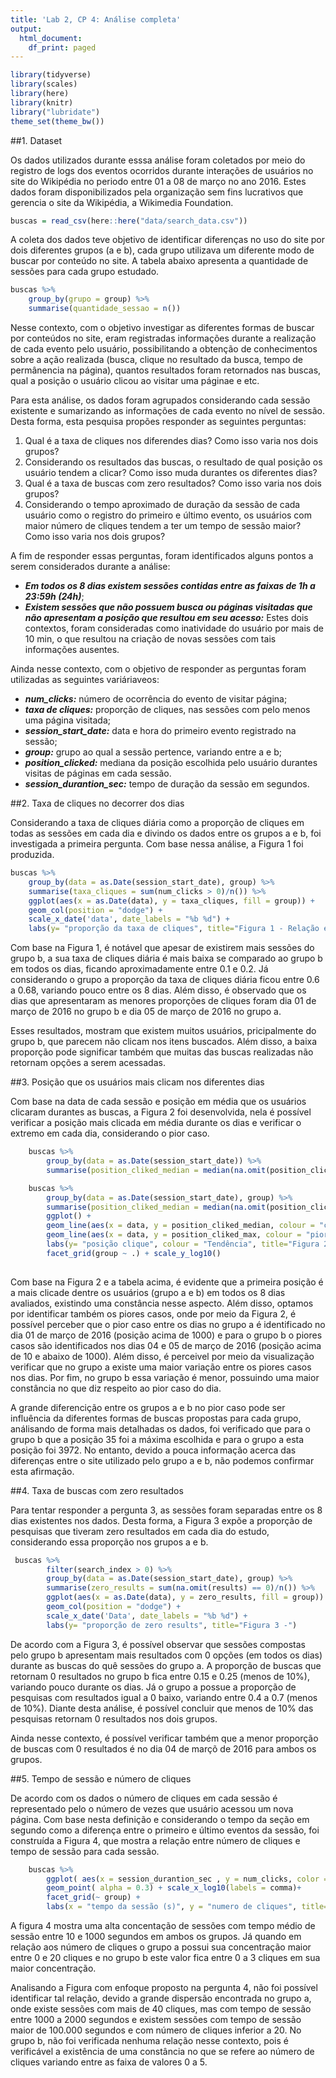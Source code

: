 ```yaml
---
title: 'Lab 2, CP 4: Análise completa'
output:
  html_document:
    df_print: paged
---
```


```r
library(tidyverse)
library(scales)
library(here)
library(knitr)
library("lubridate")
theme_set(theme_bw())
```

##1. Dataset


Os dados utilizados durante esssa análise foram coletados por meio do registro de logs dos eventos ocorridos durante interações de usuários no site do Wikipédia no periodo entre 01 a 08 de março no ano 2016. Estes dados foram disponibilizados pela organização sem fins lucrativos que gerencia o site da Wikipédia, a Wikimedia Foundation. 

```r
buscas = read_csv(here::here("data/search_data.csv"))
```

A coleta dos dados teve objetivo de identificar diferenças no uso do site por dois diferentes grupos (a e b), cada grupo utilizava um diferente modo de buscar por conteúdo no site. A tabela abaixo apresenta a quantidade de sessões para cada grupo estudado.


```r
buscas %>%
    group_by(grupo = group) %>% 
    summarise(quantidade_sessao = n())
```

Nesse contexto, com o objetivo investigar as diferentes formas de buscar por conteúdos no site, eram registradas informações durante a realização de cada evento pelo usuário, possibilitando a obtenção de conhecimentos sobre a ação realizada (busca, clique no resultado da busca, tempo de permânencia na página), quantos resultados foram retornados nas buscas, qual a posição o usuário clicou ao visitar uma páginae e etc.

Para esta análise, os dados foram agrupados considerando cada sessão existente e sumarizando as informações de cada evento no nível de sessão. Desta forma, esta pesquisa propões responder as seguintes perguntas:

1. Qual é a taxa de cliques nos diferendes dias? Como isso varia nos dois grupos?
2. Considerando os resultados das buscas, o resultado de qual posição os usuário tendem a clicar? Como isso muda durantes os diferentes dias?
3. Qual é a taxa de buscas com zero resultados? Como isso varia nos dois grupos?
4. Considerando o tempo aproximado de duração da sessão de cada usuário como o registro do primeiro e último evento, os usuários com maior número de cliques tendem a ter um tempo de sessão maior? Como isso varia nos dois grupos?

A fim de responder essas perguntas, foram identificados alguns pontos a serem considerados durante a análise:

* ***Em todos os 8 dias existem sessões contidas entre as faixas de 1h a 23:59h (24h)***;
* ***Existem sessões que não possuem busca ou páginas visitadas que não apresentam a posição que resultou em seu acesso:*** Estes dois contextos, foram consideradas como inatividade do usuário por mais de 10 min, o que resultou na criação de novas sessões com tais informações ausentes.

Ainda nesse contexto, com o objetivo de responder as perguntas foram utilizadas as seguintes variáriaveos:

* ***num_clicks:*** número de ocorrência do evento de visitar página;
* ***taxa de cliques:*** proporção de cliques, nas sessões com pelo menos uma página visitada;
* ***session_start_date:*** data e hora do primeiro evento registrado na sessão;
* ***group:*** grupo ao qual a sessão pertence, variando entre a e b;
* ***position_clicked:*** mediana da posição escolhida pelo usuário durantes visitas de páginas em cada sessão.
* ***session_durantion_sec:*** tempo de duração da sessão em segundos.

##2. Taxa de cliques no decorrer dos dias

Considerando a taxa de cliques diária como a proporção de cliques em todas as sessões em cada dia e divindo os dados entre os grupos a e b, foi investigada a primeira pergunta. Com base nessa análise, a Figura 1 foi produzida.

```r
buscas %>%
    group_by(data = as.Date(session_start_date), group) %>% 
    summarise(taxa_cliques = sum(num_clicks > 0)/n()) %>%
    ggplot(aes(x = as.Date(data), y = taxa_cliques, fill = group)) + 
    geom_col(position = "dodge") +
    scale_x_date('data', date_labels = "%b %d") +
    labs(y= "proporção da taxa de cliques", title="Figura 1 - Relação entre taxas de cliques e dias para os grupos a e b") 
```

Com base na Figura 1, é notável que apesar de existirem mais sessões do grupo b, a sua taxa de cliques diária é mais baixa se comparado ao grupo b em todos os dias, ficando aproximadamente entre 0.1 e 0.2. Já considerando o grupo a proporção da taxa de cliques diária ficou entre 0.6 a 0.68, variando pouco entre os 8 dias. Além disso, é observado que os dias que apresentaram as menores proporções de cliques foram dia 01 de março de 2016 no grupo b e dia 05 de março de 2016 no grupo a. 

Esses resultados, mostram que existem muitos usuários, pricipalmente do grupo b, que parecem não clicam nos itens buscados. Além disso, a baixa proporção pode significar também que muitas das buscas realizadas não retornam opções a serem acessadas. 

##3. Posição que os usuários mais clicam nos diferentes dias

Com base na data de cada sessão e posição em média que os usuários clicaram durantes as buscas, a Figura 2 foi desenvolvida, nela é possível verificar a posição mais clicada em média durante os dias e verificar o extremo em cada dia, considerando o pior caso.

```r

    buscas %>%
        group_by(data = as.Date(session_start_date)) %>% 
        summarise(position_cliked_median = median(na.omit(position_clicked)))

    buscas %>%
        group_by(data = as.Date(session_start_date), group) %>% 
        summarise(position_cliked_median = median(na.omit(position_clicked)), position_cliked_max = max(na.omit(position_clicked))) %>%
        ggplot() + 
        geom_line(aes(x = data, y = position_cliked_median, colour = "caso médio")) + geom_point(aes(x = data, y = position_cliked_median, colour = "caso médio"))+
        geom_line(aes(x = data, y = position_cliked_max, colour = "pior caso")) + geom_point(aes(x = data, y = position_cliked_max, colour = "pior caso"))+
        labs(y= "posição clique", colour = "Tendência", title="Figura 2 - Posição da maioria cliques no decorrer dos dias") +
        facet_grid(group ~ .) + scale_y_log10()
 
``` 

Com base na Figura 2 e a tabela acima, é evidente que a primeira posição é a mais clicade dentre os usuários (grupo a e b) em todos os 8 dias avaliados, existindo uma constância nesse aspecto. Além disso, optamos por identificar também os piores casos, onde por meio da Figura 2, é possível perceber que o pior caso entre os dias no grupo a é identificado no dia 01 de março de 2016 (posição acima de 1000) e para o grupo b o piores casos são identificados nos dias 04 e 05 de março de 2016 (posição acima de 10 e abaixo de 1000). Além disso, é perceivel por meio da visualização verificar que no grupo a existe uma maior variação entre os piores casos nos dias. Por fim, no grupo b essa variação é menor, possuindo uma maior constância no que diz respeito ao pior caso do dia. 

A grande diferencição entre os grupos a e b no pior caso pode ser influência da diferentes formas de buscas propostas para cada grupo, análisando de forma mais detalhadas os dados, foi verificado que para o grupo b que a posição 35 foi a máxima escolhida e para o grupo a esta posição foi 3972. No entanto, devido a pouca informação acerca das diferenças entre o site utilizado pelo grupo a e b, não podemos confirmar esta afirmação. 

##4. Taxa de buscas com zero resultados

Para tentar responder a pergunta 3, as sessões foram separadas entre os 8 dias existentes nos dados. Desta forma, a Figura 3 expõe a proporção de pesquisas que tiveram zero resultados em cada dia do estudo, considerando essa proporção nos grupos a e b.

```r
 buscas %>%
        filter(search_index > 0) %>% 
        group_by(data = as.Date(session_start_date), group) %>% 
        summarise(zero_results = sum(na.omit(results) == 0)/n()) %>%
        ggplot(aes(x = as.Date(data), y = zero_results, fill = group)) + 
        geom_col(position = "dodge") +
        scale_x_date('Data', date_labels = "%b %d") +
        labs(y= "proporção de zero results", title="Figura 3 -") 
```
De acordo com a Figura 3, é possível observar que sessões compostas pelo grupo b apresentam mais resultados com 0 opções (em todos os dias) durante as buscas do quê sessões do grupo a. A proporção de buscas que retornam 0 resultados no grupo b fica entre 0.15 e 0.25 (menos de 10%), variando pouco durante os dias. Já o grupo a possue a proporção de pesquisas com resultados igual a 0 baixo, variando entre 0.4 a 0.7 (menos de 10%). Diante desta análise, é possível concluir que menos de 10% das pesquisas retornam 0 resultados nos dois grupos.

Ainda nesse contexto, é possível verificar também que a menor proporção de buscas com 0 resultados é no dia 04 de marçõ de 2016 para ambos os grupos.

##5. Tempo de sessão e número de cliques

De acordo com os dados o número de cliques em cada sessão é representado pelo o número de vezes que usuário acessou um nova página. Com base nesta definição e considerando o tempo da seção em segundo como a diferença entre o primeiro e último eventos da sessão, foi construída a Figura 4, que mostra a relação entre número de cliques e tempo de sessão para cada sessão.

```r
    buscas %>%
        ggplot( aes(x = session_durantion_sec , y = num_clicks, color = group)) + 
        geom_point( alpha = 0.3) + scale_x_log10(labels = comma)+
        facet_grid(~ group) +
        labs(x = "tempo da sessão (s)", y = "numero de cliques", title="Figura 4 - Relação entre número de cliques e tempo da sessão") 
```

A figura 4 mostra uma alta concentação de sessões com tempo médio de sessão entre 10 e 1000 segundos em ambos os grupos. Já quando em relação aos número de cliques o grupo a possui sua concentração maior entre 0 e 20 cliques e no grupo b este valor fica entre 0 a 3 cliques em sua maior concentração.

Analisando a Figura com enfoque proposto na pergunta 4, não foi possível identificar tal relação, devido a grande dispersão encontrada no grupo a, onde existe sessões com mais de 40 cliques, mas com tempo de sessão entre 1000 a 2000 segundos e existem sessões com tempo de sessão maior de 100.000 segundos e com número de cliques inferior a 20. No grupo b, não foi verificada nenhuma relação nesse contexto, pois é verificável a existência de uma constância no que se refere ao número de cliques variando  entre as faixa de valores 0 a 5. 


